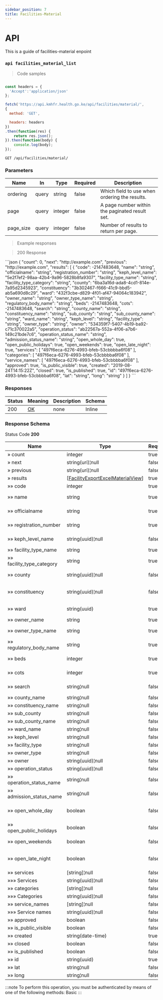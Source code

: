 ```yaml
---
sidebar_position: 7
title: Facilities-Material
---
```



# API

This is a guide of facilities-material enpoint



### `api facilities_material_list`



> Code samples

```javascript

const headers = {
  'Accept':'application/json'
};

fetch('https://api.kmhfr.health.go.ke/api/facilities/material/',
{
  method: 'GET',

  headers: headers
})
.then(function(res) {
    return res.json();
}).then(function(body) {
    console.log(body);
});

```

`GET /api/facilities/material/`

<h3 id="api_facilities_material_list-parameters">Parameters</h3>

|Name|In|Type|Required|Description|
|---|---|---|---|---|
|ordering|query|string|false|Which field to use when ordering the results.|
|page|query|integer|false|A page number within the paginated result set.|
|page_size|query|integer|false|Number of results to return per page.|

> Example responses

> 200 Response

<BrowserWindow>
```json
{
  "count": 0,
  "next": "http://example.com",
  "previous": "http://example.com",
  "results": [
    {
      "code": -2147483648,
      "name": "string",
      "officialname": "string",
      "registration_number": "string",
      "keph_level_name": "5e2f7ef2-98aa-42b4-9a96-5828b8fa9307",
      "facility_type_name": "string",
      "facility_type_category": "string",
      "county": "6ba3a16d-ada8-4cd1-814e-7a95d2345923",
      "constituency": "3b302467-f666-41c9-bbd5-ab5a690d8c29",
      "ward": "432f3cbe-d829-4f01-af47-94064c183942",
      "owner_name": "string",
      "owner_type_name": "string",
      "regulatory_body_name": "string",
      "beds": -2147483648,
      "cots": -2147483648,
      "search": "string",
      "county_name": "string",
      "constituency_name": "string",
      "sub_county": "string",
      "sub_county_name": "string",
      "ward_name": "string",
      "keph_level": "string",
      "facility_type": "string",
      "owner_type": "string",
      "owner": "534359f7-5407-4b19-ba92-c71c370022a5",
      "operation_status": "ab22567a-552a-4f06-a7b6-149c21bde7c6",
      "operation_status_name": "string",
      "admission_status_name": "string",
      "open_whole_day": true,
      "open_public_holidays": true,
      "open_weekends": true,
      "open_late_night": true,
      "services": [
        "497f6eca-6276-4993-bfeb-53cbbbba6f08"
      ],
      "categories": [
        "497f6eca-6276-4993-bfeb-53cbbbba6f08"
      ],
      "service_names": [
        "497f6eca-6276-4993-bfeb-53cbbbba6f08"
      ],
      "approved": true,
      "is_public_visible": true,
      "created": "2019-08-24T14:15:22Z",
      "closed": true,
      "is_published": true,
      "id": "497f6eca-6276-4993-bfeb-53cbbbba6f08",
      "lat": "string",
      "long": "string"
    }
  ]
}
```
</BrowserWindow>



<h3 id="api_facilities_material_list-responses">Responses</h3>

|Status|Meaning|Description|Schema|
|---|---|---|---|
|200|[OK](https://tools.ietf.org/html/rfc7231#section-6.3.1)|none|Inline|

<h3 id="api_facilities_material_list-responseschema">Response Schema</h3>

Status Code **200**

|Name|Type|Required|Restrictions|Description|
|---|---|---|---|---|
|» count|integer|true|none|none|
|» next|string(uri)¦null|false|none|none|
|» previous|string(uri)¦null|false|none|none|
|» results|[[FacilityExportExcelMaterialView](/docs/Guide/API/schema#facilityexportexcelmaterialview)]|true|none|none|
|»» code|integer|true|none|The facility code|
|»» name|string|true|none|Unique name of the facility|
|»» officialname|string|true|none|Official name of the facility|
|»» registration_number|string|true|none|The facilities registration_number|
|»» keph_level_name|string(uuid)¦null|false|none|The facility's keph-level|
|»» facility_type_name|string|true|none|The facility type|
|»» facility_type_category|string|true|none|The facility category name|
|»» county|string(uuid)¦null|false|none|Name of the facility's county|
|»» constituency|string(uuid)¦null|false|none|The name of the facility's constituency|
|»» ward|string(uuid)|true|none|Name of the facility's ward|
|»» owner_name|string|true|none|The facility's owner|
|»» owner_type_name|string|true|none|The facility's owner type name|
|»» regulatory_body_name|string|true|none|The name of the facility's regulator|
|»» beds|integer|true|none|The number of beds in the facility|
|»» cots|integer|true|none|The number of cots in the facility|
|»» search|string¦null|false|none|A dummy search field|
|»» county_name|string¦null|false|none|none|
|»» constituency_name|string¦null|false|none|none|
|»» sub_county|string¦null|false|none|none|
|»» sub_county_name|string¦null|false|none|none|
|»» ward_name|string¦null|false|none|none|
|»» keph_level|string¦null|false|none|none|
|»» facility_type|string¦null|false|none|none|
|»» owner_type|string¦null|false|none|none|
|»» owner|string(uuid)¦null|false|none|none|
|»» operation_status|string(uuid)¦null|false|none|none|
|»» operation_status_name|string¦null|false|none|none|
|»» admission_status_name|string¦null|false|none|none|
|»» open_whole_day|boolean|false|none|Does the facility operate 24 hours a day|
|»» open_public_holidays|boolean|false|none|Is the facility open on public holidays?|
|»» open_weekends|boolean|false|none|Is the facility_open during weekends?|
|»» open_late_night|boolean|false|none|Indicates if a facility is open late night e.g up-to 11 pm|
|»» services|[string]¦null|false|none|none|
|»»» Services|string(uuid)¦null|false|none|none|
|»» categories|[string]¦null|false|none|none|
|»»» Categories|string(uuid)¦null|false|none|none|
|»» service_names|[string]¦null|false|none|none|
|»»» Service names|string(uuid)¦null|false|none|none|
|»» approved|boolean|false|none|none|
|»» is_public_visible|boolean|false|none|none|
|»» created|string(date-time)|true|none|none|
|»» closed|boolean|false|none|none|
|»» is_published|boolean|false|none|none|
|»» id|string(uuid)|true|none|none|
|»» lat|string¦null|false|none|none|
|»» long|string¦null|false|none|none|

:::note
To perform this operation, you must be authenticated by means of one of the following methods:
Basic
:::
